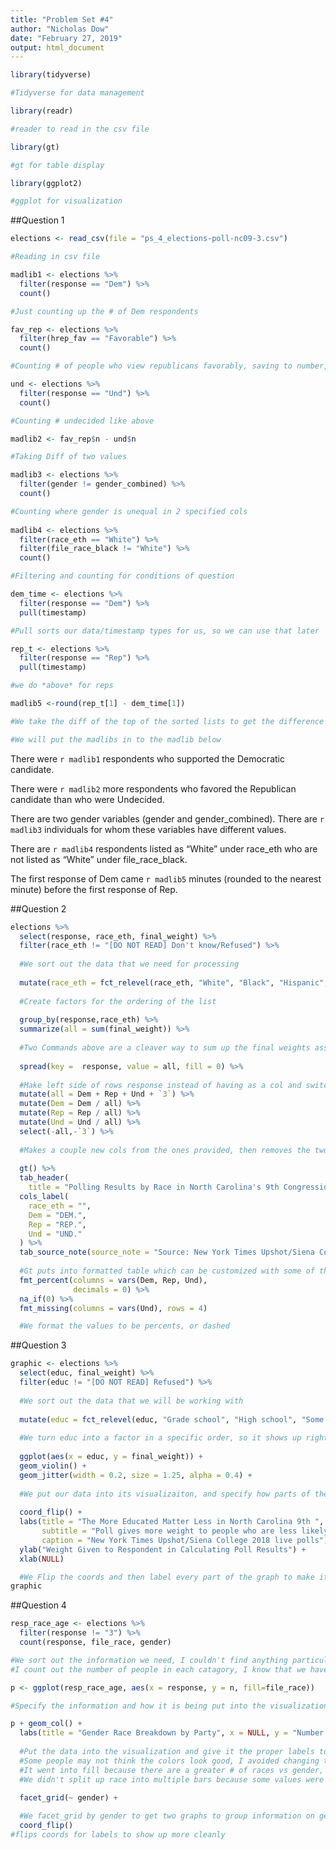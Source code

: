```yaml
---
title: "Problem Set #4"
author: "Nicholas Dow"
date: "February 27, 2019"
output: html_document
---
```


```r
library(tidyverse)

#Tidyverse for data management

library(readr)

#reader to read in the csv file

library(gt)

#gt for table display

library(ggplot2)

#ggplot for visualization

```
##Question 1
```r
elections <- read_csv(file = "ps_4_elections-poll-nc09-3.csv")

#Reading in csv file

madlib1 <- elections %>% 
  filter(response == "Dem") %>% 
  count()

#Just counting up the # of Dem respondents

fav_rep <- elections %>% 
  filter(hrep_fav == "Favorable") %>% 
  count()

#Counting # of people who view republicans favorably, saving to number, maybe could have done a clever summarise fun

und <- elections %>% 
  filter(response == "Und") %>% 
  count()

#Counting # undecided like above

madlib2 <- fav_rep$n - und$n

#Taking Diff of two values

madlib3 <- elections %>% 
  filter(gender != gender_combined) %>% 
  count()

#Counting where gender is unequal in 2 specified cols
  
madlib4 <- elections %>% 
  filter(race_eth == "White") %>% 
  filter(file_race_black != "White") %>% 
  count()

#Filtering and counting for conditions of question

dem_time <- elections %>% 
  filter(response == "Dem") %>% 
  pull(timestamp)

#Pull sorts our data/timestamp types for us, so we can use that later

rep_t <- elections %>% 
  filter(response == "Rep") %>% 
  pull(timestamp)

#we do *above* for reps

madlib5 <-round(rep_t[1] - dem_time[1])

#We take the diff of the top of the sorted lists to get the difference in amount of time

#We will put the madlibs in to the madlib below
```
There were `r madlib1` respondents who supported the Democratic candidate.

There were `r madlib2` more respondents who favored the Republican candidate than who were Undecided.

There are two gender variables (gender and gender_combined). There are `r madlib3` individuals for whom these variables have different values.

There are `r madlib4` respondents listed as “White” under race_eth who are not listed as “White” under file_race_black.

The first response of Dem came `r madlib5` minutes (rounded to the nearest minute) before the first response of Rep.

##Question 2

```r

elections %>% 
  select(response, race_eth, final_weight) %>% 
  filter(race_eth != "[DO NOT READ] Don't know/Refused") %>%
  
  #We sort out the data that we need for processing
  
  mutate(race_eth = fct_relevel(race_eth, "White", "Black", "Hispanic", "Asian", "Other")) %>%
  
  #Create factors for the ordering of the list
  
  group_by(response,race_eth) %>% 
  summarize(all = sum(final_weight)) %>% 
  
  #Two Commands above are a cleaver way to sum up the final weights associated with resp eth combo
  
  spread(key =  response, value = all, fill = 0) %>% 
  
  #Make left side of rows response instead of having as a col and switches the other values to stay lined up with their combo from cols
  mutate(all = Dem + Rep + Und + `3`) %>% 
  mutate(Dem = Dem / all) %>% 
  mutate(Rep = Rep / all) %>% 
  mutate(Und = Und / all) %>% 
  select(-all,-`3`) %>% 
  
  #Makes a couple new cols from the ones provided, then removes the two uneeded cols
  
  gt() %>% 
  tab_header(
    title = "Polling Results by Race in North Carolina's 9th Congressional District") %>% 
  cols_label(
    race_eth = "",
    Dem = "DEM.",
    Rep = "REP.",
    Und = "UND."
  ) %>%
  tab_source_note(source_note = "Source: New York Times Upshot/Siena College 2018 live polls") %>% 
  
  #Gt puts into formatted table which can be customized with some of the other commands above. We give the table everything it needs to be an informative table
  fmt_percent(columns = vars(Dem, Rep, Und),
              decimals = 0) %>% 
  na_if(0) %>%
  fmt_missing(columns = vars(Und), rows = 4)

  #We format the values to be percents, or dashed

```

##Question 3

```r
graphic <- elections %>% 
  select(educ, final_weight) %>% 
  filter(educ != "[DO NOT READ] Refused") %>% 
  
  #We sort out the data that we will be working with
  
  mutate(educ = fct_relevel(educ, "Grade school", "High school", "Some college or trade school", "Bachelors' degree", "Graduate or Professional Degree")) %>% 
  
  #We turn educ into a factor in a specific order, so it shows up right later
  
  ggplot(aes(x = educ, y = final_weight)) +
  geom_violin() + 
  geom_jitter(width = 0.2, size = 1.25, alpha = 0.4) + 
  
  #We put our data into its visualizaiton, and specify how parts of the data should show up.
  
  coord_flip() +
  labs(title = "The More Educated Matter Less in North Carolina 9th ",
       subtitle = "Poll gives more weight to people who are less likely to participate in polls",
       caption = "New York Times Upshot/Siena College 2018 live polls") +
  ylab("Weight Given to Respondent in Calculating Poll Results") +
  xlab(NULL)

  #We Flip the coords and then label every part of the graph to make it informative
graphic
```

##Question 4

```r
resp_race_age <- elections %>% 
  filter(response != "3") %>%  
  count(response, file_race, gender)

#We sort out the information we need, I couldn't find anything particularly interesting, so I picked out data based on the only relations I could find
#I count out the number of people in each catagory, I know that we have used final weights up to this point, but I don't use anything that I don't fully understand on principle.

p <- ggplot(resp_race_age, aes(x = response, y = n, fill=file_race))

#Specify the information and how it is being put into the visualization

p + geom_col() +
  labs(title = "Gender Race Breakdown by Party", x = NULL, y = "Number of responses", fill = "Race") +
  
  #Put the data into the visualization and give it the proper labels to make it better at conveying information.
  #Some people may not think the colors look good, I avoided changing the colors because fill was race and I'm not touching that with a 20ft pool. Dock me points I don't care, I'm not going to mess with color of the bars here.
  #It went into fill because there are a greater # of races vs gender, and the information can be communicated more efficently in this format.
  #We didn't split up race into multiple bars because some values were so small that the bars weren't easy to see. this method gives a decent relative size comparison by moving the data closer together

  facet_grid(~ gender) +
  
  #We facet_grid by gender to get two graphs to group information on gender to communicate some trends in gender.
  coord_flip()
#flips coords for labels to show up more cleanly
```